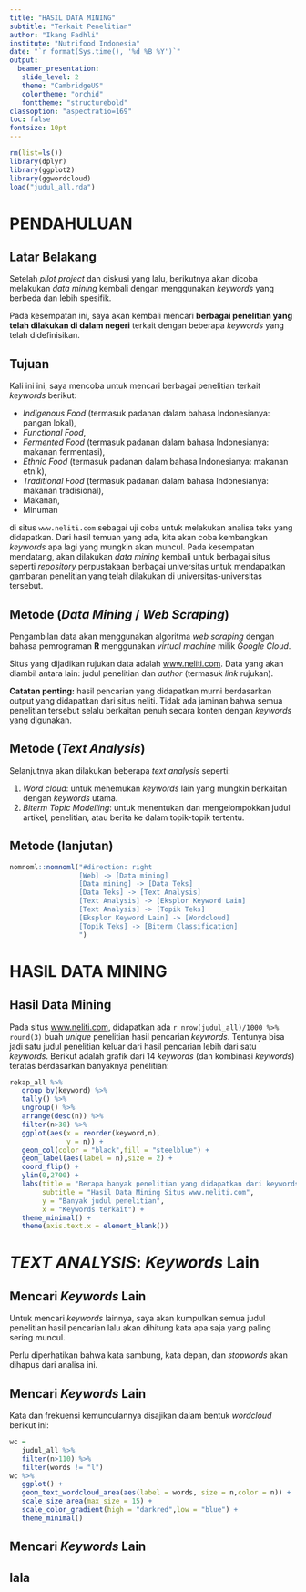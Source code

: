 ```yaml
---
title: "HASIL DATA MINING"
subtitle: "Terkait Penelitian"
author: "Ikang Fadhli"
institute: "Nutrifood Indonesia"
date: "`r format(Sys.time(), '%d %B %Y')`"
output:
  beamer_presentation:
   slide_level: 2
   theme: "CambridgeUS"
   colortheme: "orchid"
   fonttheme: "structurebold"
classoption: "aspectratio=169"
toc: false
fontsize: 10pt
---
```


```r
rm(list=ls())
library(dplyr)
library(ggplot2)
library(ggwordcloud)
load("judul_all.rda")
```

# PENDAHULUAN

## Latar Belakang

Setelah _pilot project_ dan diskusi yang lalu, berikutnya akan dicoba melakukan _data mining_ kembali dengan menggunakan _keywords_ yang berbeda dan lebih spesifik. 

Pada kesempatan ini, saya akan kembali mencari __berbagai penelitian yang telah dilakukan di dalam negeri__ terkait dengan beberapa _keywords_ yang telah didefinisikan.

## Tujuan

Kali ini ini, saya mencoba untuk mencari berbagai penelitian terkait _keywords_ berikut:

- _Indigenous Food_ (termasuk padanan dalam bahasa Indonesianya: pangan lokal),
- _Functional Food_,
- _Fermented Food_ (termasuk padanan dalam bahasa Indonesianya: makanan fermentasi),
- _Ethnic Food_ (termasuk padanan dalam bahasa Indonesianya: makanan etnik),
- _Traditional Food_ (termasuk padanan dalam bahasa Indonesianya: makanan tradisional),
- Makanan,
- Minuman

di situs `www.neliti.com` sebagai uji coba untuk melakukan analisa teks yang didapatkan. Dari hasil temuan yang ada, kita akan coba kembangkan _keywords_ apa lagi yang mungkin akan muncul. Pada kesempatan mendatang, akan dilakukan _data mining_ kembali untuk berbagai situs seperti _repository_ perpustakaan berbagai universitas untuk mendapatkan gambaran penelitian yang telah dilakukan di universitas-universitas tersebut.

## Metode (_Data Mining_ / _Web Scraping_)

Pengambilan data akan menggunakan algoritma _web scraping_ dengan bahasa pemrograman __R__ menggunakan _virtual machine_ milik _Google Cloud_.

Situs yang dijadikan rujukan data adalah [www.neliti.com](https://www.neliti.com/id/). Data yang akan diambil antara lain: judul penelitian dan _author_ (termasuk _link_ rujukan).

__Catatan penting:__ hasil pencarian yang didapatkan murni berdasarkan output yang didapatkan dari situs neliti. Tidak ada jaminan bahwa semua penelitian tersebut selalu berkaitan penuh secara konten dengan _keywords_ yang digunakan.

## Metode (_Text Analysis_)

Selanjutnya akan dilakukan beberapa _text analysis_ seperti:

1. _Word cloud_: untuk menemukan _keywords_ lain yang mungkin berkaitan dengan _keywords_ utama.
1. _Biterm Topic Modelling_: untuk menentukan dan mengelompokkan judul artikel, penelitian, atau berita ke dalam topik-topik tertentu.

## Metode (lanjutan)

```r
nomnoml::nomnoml("#direction: right
                 [Web] -> [Data mining]
                 [Data mining] -> [Data Teks]
                 [Data Teks] -> [Text Analysis]
                 [Text Analysis] -> [Eksplor Keyword Lain]
                 [Text Analysis] -> [Topik Teks]
                 [Eksplor Keyword Lain] -> [Wordcloud]
                 [Topik Teks] -> [Biterm Classification]
                 ")
```

# HASIL DATA MINING

## Hasil Data Mining

Pada situs [www.neliti.com](https://www.neliti.com/id/), didapatkan ada `r nrow(judul_all)/1000 %>% round(3)` buah _unique_ penelitian hasil pencarian _keywords_. Tentunya bisa jadi satu judul penelitian keluar dari hasil pencarian lebih dari satu _keywords_. Berikut adalah grafik dari 14 _keywords_ (dan kombinasi _keywords_) teratas berdasarkan banyaknya penelitian:

```r
rekap_all %>% 
   group_by(keyword) %>% 
   tally() %>% 
   ungroup() %>% 
   arrange(desc(n)) %>% 
   filter(n>30) %>% 
   ggplot(aes(x = reorder(keyword,n),
              y = n)) +
   geom_col(color = "black",fill = "steelblue") +
   geom_label(aes(label = n),size = 2) +
   coord_flip() +
   ylim(0,2700) +
   labs(title = "Berapa banyak penelitian yang didapatkan dari keywords ... ?",
        subtitle = "Hasil Data Mining Situs www.neliti.com",
        y = "Banyak judul penelitian",
        x = "Keywords terkait") +
   theme_minimal() +
   theme(axis.text.x = element_blank())
```

# _TEXT ANALYSIS_: _Keywords_ Lain

## Mencari _Keywords_ Lain

Untuk mencari _keywords_ lainnya, saya akan kumpulkan semua judul penelitian hasil pencarian lalu akan dihitung kata apa saja yang paling sering muncul. 

Perlu diperhatikan bahwa kata sambung, kata depan, dan _stopwords_ akan dihapus dari analisa ini. 

## Mencari _Keywords_ Lain

Kata dan frekuensi kemunculannya disajikan dalam bentuk _wordcloud_ berikut ini:

```r
wc = 
   judul_all %>% 
   filter(n>110) %>% 
   filter(words != "l")
wc %>% 
   ggplot() + 
   geom_text_wordcloud_area(aes(label = words, size = n,color = n)) +
   scale_size_area(max_size = 15) +
   scale_color_gradient(high = "darkred",low = "blue") +
   theme_minimal()
```

## Mencari _Keywords_ Lain



## lala






